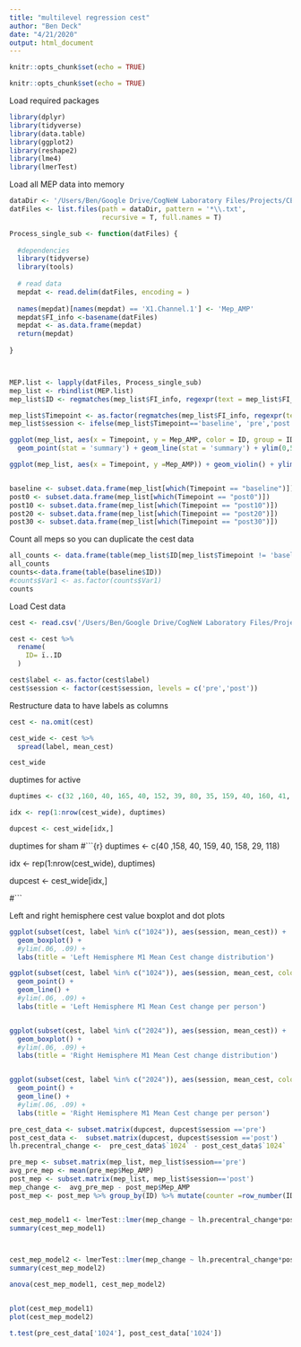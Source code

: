 ---
title: "multilevel regression cest"
author: "Ben Deck"
date: "4/21/2020"
output: html_document
---

```{r setup, include=FALSE}
knitr::opts_chunk$set(echo = TRUE)
```

```{r setup, include=FALSE}
knitr::opts_chunk$set(echo = TRUE)
```

Load required packages

```{r, echo=FALSE, warning=FALSE, message=FALSE}
library(dplyr)
library(tidyverse)
library(data.table)
library(ggplot2)
library(reshape2)
library(lme4)
library(lmerTest)
```


Load all MEP data into memory
```{r, echo=FALSE,warning=FALSE,message=FALSE}

dataDir <- '/Users/Ben/Google Drive/CogNeW Laboratory Files/Projects/CEST-Motor/Data/Active/'
datFiles <- list.files(path = dataDir, pattern = '*\\.txt',
                       recursive = T, full.names = T)
```


```{r, echo=FALSE,warning=FALSE,message=FALSE}



Process_single_sub <- function(datFiles) {
  
  #dependencies
  library(tidyverse)
  library(tools)
  
  # read data
  mepdat <- read.delim(datFiles, encoding = )
  
  names(mepdat)[names(mepdat) == 'X1.Channel.1'] <- 'Mep_AMP'
  mepdat$FI_info <-basename(datFiles)
  mepdat <- as.data.frame(mepdat)
  return(mepdat)
  
}



MEP.list <- lapply(datFiles, Process_single_sub)
mep_list <- rbindlist(MEP.list)
mep_list$ID <- regmatches(mep_list$FI_info, regexpr(text = mep_list$FI_info, pattern = '^S[0-9]{2}|S[0-9]|^s[0-9]{2}|s[0-9]'))

mep_list$Timepoint <- as.factor(regmatches(mep_list$FI_info, regexpr(text = mep_list$FI_info, pattern = 'baseline|post[0-9]|post[0-9]{2}')))
mep_list$session <- ifelse(mep_list$Timepoint=='baseline', 'pre','post')

```



```{r, echo=FALSE, warning=FALSE,message=FALSE}



ggplot(mep_list, aes(x = Timepoint, y = Mep_AMP, color = ID, group = ID)) +
  geom_point(stat = 'summary') + geom_line(stat = 'summary') + ylim(0,5)

ggplot(mep_list, aes(x = Timepoint, y =Mep_AMP)) + geom_violin() + ylim(0,8)



```



```{r, echo= FALSE,warning=FALSE,message=FALSE}
baseline <- subset.data.frame(mep_list[which(Timepoint == "baseline")])
post0 <- subset.data.frame(mep_list[which(Timepoint == "post0")])
post10 <- subset.data.frame(mep_list[which(Timepoint == "post10")])
post20 <- subset.data.frame(mep_list[which(Timepoint == "post20")])
post30 <- subset.data.frame(mep_list[which(Timepoint == "post30")])


```


Count all meps so you can duplicate the cest data
```{r}
all_counts <- data.frame(table(mep_list$ID[mep_list$Timepoint != 'baseline']))
all_counts
counts<-data.frame(table(baseline$ID))
#counts$Var1 <- as.factor(counts$Var1)
counts
```

Load Cest data
```{r}
cest <- read.csv('/Users/Ben/Google Drive/CogNeW Laboratory Files/Projects/CEST-Motor/Data/Active/Cest_long.csv')

cest <- cest %>%
  rename(
    ID= ï..ID
  )

cest$label <- as.factor(cest$label)
cest$session <- factor(cest$session, levels = c('pre','post'))

```

Restructure data to have labels as columns
```{r}

cest <- na.omit(cest)

cest_wide <- cest %>%
  spread(label, mean_cest)

cest_wide

```
duptimes for active
```{r}
duptimes <- c(32 ,160, 40, 165, 40, 152, 39, 80, 35, 159, 40, 160, 41, 167, 40, 157, 45, 159,40, 160)

idx <- rep(1:nrow(cest_wide), duptimes)

dupcest <- cest_wide[idx,]

```


duptimes for sham
#```{r}
duptimes <- c(40 ,158, 40, 159, 40, 158, 29, 118)

idx <- rep(1:nrow(cest_wide), duptimes)

dupcest <- cest_wide[idx,]

#```

Left and right hemisphere cest value boxplot and dot plots

```{r}

ggplot(subset(cest, label %in% c("1024")), aes(session, mean_cest)) + 
  geom_boxplot() + 
  #ylim(.06, .09) +
  labs(title = 'Left Hemisphere M1 Mean Cest change distribution')

ggplot(subset(cest, label %in% c("1024")), aes(session, mean_cest, color = ID)) + 
  geom_point() +
  geom_line() +
  #ylim(.06, .09) +
  labs(title = 'Left Hemisphere M1 Mean Cest change per person')


ggplot(subset(cest, label %in% c("2024")), aes(session, mean_cest)) + 
  geom_boxplot() + 
  #ylim(.06, .09) + 
  labs(title = 'Right Hemisphere M1 Mean Cest change distribution')


ggplot(subset(cest, label %in% c("2024")), aes(session, mean_cest, color = ID)) + 
  geom_point() +
  geom_line() +
  #ylim(.06, .09) + 
  labs(title = 'Right Hemisphere M1 Mean Cest change per person')


```

```{r}
pre_cest_data <- subset.matrix(dupcest, dupcest$session =='pre')
post_cest_data <-  subset.matrix(dupcest, dupcest$session =='post')
lh.precentral_change <-  pre_cest_data$`1024` - post_cest_data$`1024`

pre_mep <- subset.matrix(mep_list, mep_list$session=='pre')
avg_pre_mep <- mean(pre_mep$Mep_AMP)
post_mep <- subset.matrix(mep_list, mep_list$session=='post')
mep_change <-  avg_pre_mep - post_mep$Mep_AMP
post_mep <- post_mep %>% group_by(ID) %>% mutate(counter =row_number(ID))


cest_mep_model1 <- lmerTest::lmer(mep_change ~ lh.precentral_change*post_mep$Timepoint + (1|post_mep$ID), REML = FALSE)
summary(cest_mep_model1)



cest_mep_model2 <- lmerTest::lmer(mep_change ~ lh.precentral_change*post_mep$Timepoint + (1 + post_mep$counter|post_mep$ID), REML = FALSE)
summary(cest_mep_model2)

anova(cest_mep_model1, cest_mep_model2)


plot(cest_mep_model1)
plot(cest_mep_model2)

```

```{r}

t.test(pre_cest_data['1024'], post_cest_data['1024'])



```